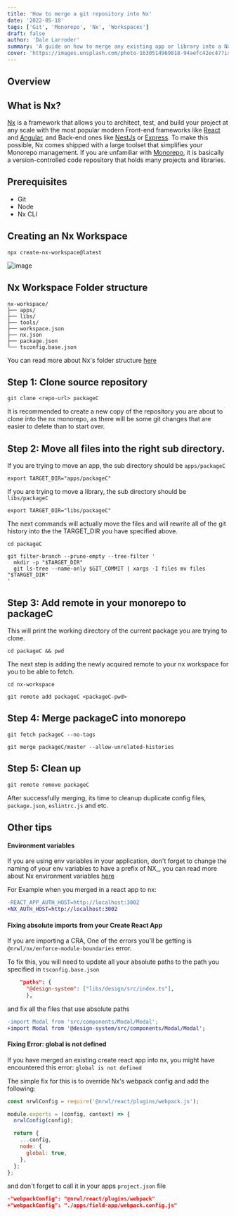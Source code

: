 ```yaml
---
title: 'How to merge a git repository into Nx'
date: '2022-05-18'
tags: ['Git', 'Monorepo', 'Nx', 'Workspaces']
draft: false
author: 'Dale Larroder'
summary: 'A guide on how to merge any existing app or library into a Nx monorepo.'
cover: 'https://images.unsplash.com/photo-1630514969818-94aefc42ec47?ixlib=rb-4.0.3&ixid=MnwxMjA3fDB8MHxwaG90by1wYWdlfHx8fGVufDB8fHx8&auto=format&fit=crop&w=687&q=80'
---
```


## Overview

<TOCInline toc={props.toc} exclude="Overview" toHeading={2} />

## What is Nx?

[Nx](https://nx.dev/) is a framework that allows you to architect,
test, and build your project at any scale with the most popular modern
Front-end frameworks like [React](https://reactjs.org/) and [Angular](https://angular.io/),
and Back-end ones like [NestJs](https://nestjs.com/) or [Express](https://expressjs.com/).
To make this possible, Nx comes shipped with a large toolset that simplifies your Monorepo
management. If you are unfamiliar with [Monorepo](https://semaphoreci.com/blog/what-is-monorepo#:~:text=A%20monorepo%20is%20a%20version,Monorepos%20can%20reach%20colossal%20sizes.),
it is basically a version-controlled code repository that holds many projects and libraries.

## Prerequisites

- Git
- Node
- Nx CLI

## Creating an Nx Workspace

```
npx create-nx-workspace@latest
```

![image](/static/blog/nx/create-nx-workspace.webp)

## Nx Workspace Folder structure

```
nx-workspace/
├── apps/
├── libs/
├── tools/
├── workspace.json
├── nx.json
├── package.json
└── tsconfig.base.json
```

You can read more about Nx's folder structure [here](https://nx.dev/getting-started/nx-setup#folder-structure)

## Step 1: Clone source repository

```
git clone <repo-url> packageC
```

It is recommended to create a new copy of the repository you are about to clone into the nx monorepo, as there
will be some git changes that are easier to delete than to start over.

## Step 2: Move all files into the right sub directory.

If you are trying to move an app, the sub directory should be `apps/packageC`

```
export TARGET_DIR="apps/packageC"
```

If you are trying to move a library, the sub directory should be `libs/packageC`

```
export TARGET_DIR="libs/packageC"
```

The next commands will actually move the files and will rewrite all of the git
history into the the TARGET_DIR you have specified above.

```
cd packageC
```

```
git filter-branch --prune-empty --tree-filter '
  mkdir -p "$TARGET_DIR"
  git ls-tree --name-only $GIT_COMMIT | xargs -I files mv files "$TARGET_DIR"
'
```

## Step 3: Add remote in your monorepo to packageC

This will print the working directory of the current package you are trying to clone.

```
cd packageC && pwd
```

The next step is adding the newly acquired remote to your nx workspace for you to be able to fetch.

```
cd nx-workspace
```

```
git remote add packageC <packageC-pwd>
```

## Step 4: Merge packageC into monorepo

```
git fetch packageC --no-tags
```

```
git merge packageC/master --allow-unrelated-histories
```

## Step 5: Clean up

```
git remote remove packageC
```

After successfully merging, its time to cleanup duplicate config files, `package.json`, `eslintrc.js` and etc.

## Other tips

#### Environment variables

If you are using env variables in your application, don't forget to change the naming of your env variables
to have a prefix of NX\_, you can read more about Nx environment variables [here](https://nx.dev/guides/environment-variables)

For Example when you merged in a react app to nx:

```diff
-REACT_APP_AUTH_HOST=http://localhost:3002
+NX_AUTH_HOST=http://localhost:3002
```

#### Fixing absolute imports from your Create React App

If you are importing a CRA, One of the errors you'll be getting is `@nrwl/nx/enforce-module-boundaries` error.

To fix this, you will need to update all your absolute paths to the path you specified in `tsconfig.base.json`

```:tsconfig.base.json
    "paths": {
      "@design-system": ["libs/design/src/index.ts"],
      },
```

and fix all the files that use absolute paths

```diff
-import Modal from 'src/components/Modal/Modal';
+import Modal from '@design-system/src/components/Modal/Modal';
```

#### Fixing Error: global is not defined

If you have merged an existing create react app into nx, you might have encountered this error: `global is not defined`

The simple fix for this is to override Nx's webpack config and add the following:

```js:webpack.config.js
const nrwlConfig = require('@nrwl/react/plugins/webpack.js');

module.exports = (config, context) => {
  nrwlConfig(config);

  return {
    ...config,
    node: {
      global: true,
    },
  };
};
```

and don't forget to call it in your apps `project.json` file

```diff:project.json
-"webpackConfig": "@nrwl/react/plugins/webpack"
+"webpackConfig": "./apps/field-app/webpack.config.js"
```
